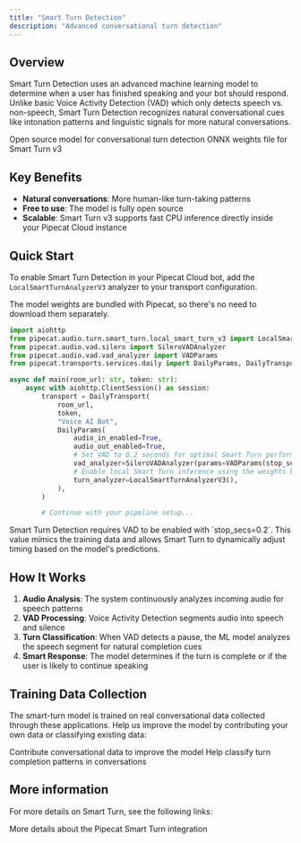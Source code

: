 ```yaml
---
title: "Smart Turn Detection"
description: "Advanced conversational turn detection"
---
```


## Overview

Smart Turn Detection uses an advanced machine learning model to determine when a user has finished speaking and your bot should respond. Unlike basic Voice Activity Detection (VAD) which only detects speech vs. non-speech, Smart Turn Detection recognizes natural conversational cues like intonation patterns and linguistic signals for more natural conversations.

<CardGroup cols={2}>
  <Card
    title="GitHub Repository"
    icon="github"
    href="https://github.com/pipecat-ai/smart-turn"
  >
    Open source model for conversational turn detection
  </Card>
  <Card
    title="Model weights"
    icon="face-smiling-hands"
    href="https://huggingface.co/pipecat-ai/smart-turn-v3/tree/main"
  >
    ONNX weights file for Smart Turn v3
  </Card>
</CardGroup>

## Key Benefits

- **Natural conversations**: More human-like turn-taking patterns
- **Free to use**: The model is fully open source
- **Scalable**: Smart Turn v3 supports fast CPU inference directly inside your Pipecat Cloud instance

## Quick Start

To enable Smart Turn Detection in your Pipecat Cloud bot, add the `LocalSmartTurnAnalyzerV3` analyzer to your transport configuration.

The model weights are bundled with Pipecat, so there's no need to download them separately.

```python
import aiohttp
from pipecat.audio.turn.smart_turn.local_smart_turn_v3 import LocalSmartTurnAnalyzerV3
from pipecat.audio.vad.silero import SileroVADAnalyzer
from pipecat.audio.vad.vad_analyzer import VADParams
from pipecat.transports.services.daily import DailyParams, DailyTransport

async def main(room_url: str, token: str):
    async with aiohttp.ClientSession() as session:
        transport = DailyTransport(
            room_url,
            token,
            "Voice AI Bot",
            DailyParams(
                audio_in_enabled=True,
                audio_out_enabled=True,
                # Set VAD to 0.2 seconds for optimal Smart Turn performance
                vad_analyzer=SileroVADAnalyzer(params=VADParams(stop_secs=0.2)),
                # Enable local Smart Turn inference using the weights bundled with Pipecat
                turn_analyzer=LocalSmartTurnAnalyzerV3(),
            ),
        )

        # Continue with your pipeline setup...
```

<Tip>
  Smart Turn Detection requires VAD to be enabled with `stop_secs=0.2`. This
  value mimics the training data and allows Smart Turn to dynamically adjust
  timing based on the model's predictions.
</Tip>

## How It Works

1. **Audio Analysis**: The system continuously analyzes incoming audio for speech patterns
2. **VAD Processing**: Voice Activity Detection segments audio into speech and silence
3. **Turn Classification**: When VAD detects a pause, the ML model analyzes the speech segment for natural completion cues
4. **Smart Response**: The model determines if the turn is complete or if the user is likely to continue speaking

## Training Data Collection

The smart-turn model is trained on real conversational data collected through these applications. Help us improve the model by contributing your own data or classifying existing data:

<CardGroup cols={2}>
  <Card
    title="Data Collector"
    icon="microphone"
    href="https://turn-training.pipecat.ai/"
  >
    Contribute conversational data to improve the model
  </Card>
  <Card
    title="Data Classifier"
    icon="check-circle"
    href="https://smart-turn-dataset.pipecat.ai/"
  >
    Help classify turn completion patterns in conversations
  </Card>
</CardGroup>


## More information

For more details on Smart Turn, see the following links:

<CardGroup cols={2}>
  <Card
    title="Smart Turn Overview"
    href="../../../server/utilities/smart-turn/smart-turn-overview"
  >
    More details about the Pipecat Smart Turn integration
  </Card>
</CardGroup>
